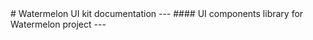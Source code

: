 
<Meta title="Watermelon UI Kit" />

<div className="sb-container">
  <div className='sb-section-title'>
    # Watermelon UI kit documentation
    ---
    #### UI components library for Watermelon project
    ---
  </div>
</div>

<style>

</style>
